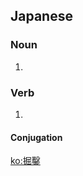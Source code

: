 ==Japanese==
{{ja-kanjitab|掘|鑿}}

===Noun===
{{ja-noun|くっさく}}

# {{alternative form of|掘削|lang=ja}}

===Verb===
{{ja-verb-suru|k|hira=くっさく|rom=kussaku}}

# {{alternative form of|掘削|lang=ja}}

====Conjugation====
{{ja-suru|掘鑿|くっさく|kussaku}}

[[ko:掘鑿]]